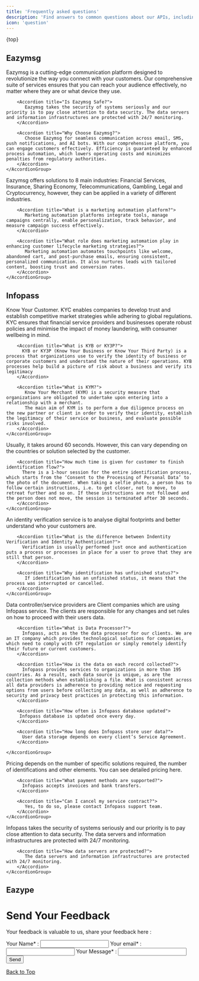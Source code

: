 ```yaml
---
title: 'Frequently asked questions'
description: 'Find answers to common questions about our APIs, including API management, generating API Key, pricing, safety and compliance and using key features.'
icon: 'question'
---
```

{top}

## Eazymsg 

<Tabs>
  <Tab title="General">
    <AccordionGroup>
        <Accordion title="What is Eazymsg?">
           Eazymsg is a cutting-edge communication platform designed to revolutionize the way you connect with your customers. Our comprehensive suite of services ensures that you can reach your audience effectively, no matter where they are or what device they use.
        </Accordion>

        <Accordion title="Is Eazymsg Safe?">
           Eazymsg takes the security of systems seriously and our priority is to pay close attention to data security. The data servers and information infrastructures are protected with 24/7 monitoring.
        </Accordion>

        <Accordion title="Why Choose Eazymsg?">
           Choose Eazymsg for seamless communication across email, SMS, push notifications, and AI bots. With our comprehensive platform, you can engage customers effectively. Efficiency is guaranteed by enhanced process automation, which lowers operating costs and minimizes penalties from regulatory authorities.
        </Accordion>
    </AccordionGroup>
  </Tab>

  <Tab title="Safety And Compliance Strategy">
    <AccordionGroup>
        <Accordion title="What Industries Does Eazymsg Offer Solutions To?">
           Eazymsg offers solutions to 8 main industries: Financial Services, Insurance, Sharing Economy, Telecommunications, Gambling, Legal and Cryptocurrency, however, they can be applied in a variety of different industries.
        </Accordion>

        <Accordion title="What is a marketing automation platform?">
           Marketing automation platforms integrate tools, manage campaigns centrally, enable personalization, track behavior, and measure campaign success effectively.
        </Accordion>

        <Accordion title="What role does marketing automation play in enhancing customer lifecycle marketing strategies?">
           Marketing automation automates touchpoints like welcome, abandoned cart, and post-purchase emails, ensuring consistent, personalized communication. It also nurtures leads with tailored content, boosting trust and conversion rates.
        </Accordion>
    </AccordionGroup>
  </Tab>
</Tabs>

## Infopass

<Tabs>
  <Tab title="General">
    <AccordionGroup>
        <Accordion title="What is KYC?">
           Know Your Customer. KYC enables companies to develop trust and establish competitive market strategies while adhering to global regulations. KYC ensures that financial service providers and businesses operate robust policies and minimise the impact of money laundering, with consumer wellbeing in mind.
        </Accordion>

        <Accordion title="What is KYB or KY3P?">
          KYB or KY3P (Know Your Business or Know Your Third Party) is a process that organizations use to verify the identity of business or corporate customers and understand the nature of their operations. KYB processes help build a picture of risk about a business and verify its legitimacy
        </Accordion>

        <Accordion title="What is KYM?">
           Know Your Merchant (KYM) is a security measure that organizations are obligated to undertake upon entering into a relationship with a merchant.
           The main aim of KYM is to perform a due diligence process on the new partner or client in order to verify their identity, establish the legitimacy of their service or business, and evaluate possible risks involved.
        </Accordion>
    </AccordionGroup>
  </Tab>

  <Tab title="Verification Process">
    <AccordionGroup>
        <Accordion title="How much time does it take to Verify a user?">
           Usually, it takes around 60 seconds. However, this can vary depending on the countries or solution selected by the customer.
        </Accordion>

        <Accordion title="How much time is given for customer to finish identification flow?">
          There is a 1-hour session for the entire identification process, which starts from the ‘Consent to the Processing of Personal Data’ to the photo of the document. When taking a selfie photo, a person has to follow certain instructions, i.e. to get closer, not to move, to retreat further and so on. If these instructions are not followed and the person does not move, the session is terminated after 30 seconds.
        </Accordion>
    </AccordionGroup>
  </Tab>

  <Tab title="Identifications">
    <AccordionGroup>
        <Accordion title="What is Identity Verification?">
           An identity verification service is to analyse digital footprints and better understand who your customers are.
        </Accordion>

        <Accordion title="What is the difference between Indentity Verification and Identity Authentication?">
          Verification is usually performed just once and authentication puts a process or processes in place for a user to prove that they are still that person.
        </Accordion>

        <Accordion title="Why identification has unfinished status?">
           If identification has an unfinished status, it means that the process was interrupted or cancelled.
        </Accordion>
    </AccordionGroup>
  </Tab>

  <Tab title="Data">
    <AccordionGroup>
        <Accordion title="What is Data Conntroller/Service Provider?">
           Data controller/service providers are Client companies which are using Infopass service. The clients are responsible for any changes and set rules on how to proceed with their users data.
        </Accordion>

        <Accordion title="What is Data Processor?">
          Infopass, acts as the the data processor for our clients. We are an IT company which provides technological solutions for companies, which need to comply with CFT regulation or simply remotely identify their future or current customers.
        </Accordion>

        <Accordion title="How is the data on each record collected?">
          Infopass provides services to organizations in more than 195 countries. As a result, each data source is unique, as are the collection methods when establishing a file. What is consistent across all data providers is adherence to providing notice and requesting options from users before collecting any data, as well as adherence to security and privacy best practices in protecting this information.
        </Accordion>

        <Accordion title="How often is Infopass database updated">
         Infopass database is updated once every day.
        </Accordion>

        <Accordion title="How long does Infopass store user data?">
          User data storage depends on every client’s Service Agreement.
        </Accordion>

    </AccordionGroup>
  </Tab>

  <Tab title="Pricing">
    <AccordionGroup>
        <Accordion title="What is the Pricing range?">
          Pricing depends on the number of specific solutions required, the number of identifications and other elements. You can see detailed pricing here.
        </Accordion>

        <Accordion title="What payment methods are supported?">
          Infopass accepts invoices and bank transfers.
        </Accordion>

        <Accordion title="Can I cancel my service contract?">
           Yes, to do so, please contact Infopass support team.
        </Accordion>
    </AccordionGroup>
  </Tab>

  <Tab title="Safety and Compliance">
    <AccordionGroup>
        <Accordion title="Is Infopass safe?">
           Infopass takes the security of systems seriously and our priority is to pay close attention to data security. The data servers and information infrastructures are protected with 24/7 monitoring.
        </Accordion>

        <Accordion title="How data servers are protected?">
           The data servers and information infrastructures are protected with 24/7 monitoring.
        </Accordion>
    </AccordionGroup>
  </Tab>
</Tabs>

## Eazype

<Tabs>
   <Tab title="Tab 1">
      <AccordionGroup>
         <Accordion>
         </Accordion>
      </AccordionGroup>
   </Tab>
   <Tab title="Tab 2">
      <AccordionGroup>
         <Accordion>
         </Accordion>
      </AccordionGroup>
   </Tab>
</Tabs>

 
# Send Your Feedback

Your feedback is valuable to us, share your feedback here :

<form action="https://formsubmit.co/anveshikashukla6@gmail.com" method="POST">
  <label>
    Your Name* :
    <input type="text" name="name"
    style={{
      width: '100%',
      height: '50px',
      padding:'10px',
      borderRadius: '7px',
      border: '1px solid #9935e8',
      background: 'transparent'
    }}/>
  </label>

  <label>
    Your email* :
    <input type="email" name="email"
    style={{
      width: '100%',
      height: '50px',
      padding:'10px',
      borderRadius: '7px',
      border: '1px solid #9935e8',
      background: 'transparent'
    }}/>
  </label>

   <label>
    Your Message* :
    <input type="text" name="text" style={{
      height: '100px',
      width: '100%',
      borderRadius: '7px',
      padding: '10px',
      border: '1px solid #9935e8',
      background: 'transparent'
    }}/>
  </label>
<br/>
  <button
      style={{
        background: 'linear-gradient(to right,#9935e8,#e85535)',
        color: 'white',
        border: 'none',
        borderRadius: '4px',
        fontSize: '16px',
        cursor: 'pointer',
        marginTop: '20px',
        height: '40px',
        width:'100px'
      }}
    >Send</button>
</form>



<div style={{
  display: 'flex',
  justifyContent: 'end',
  alignItems: 'right'
 }}>
   
  <a href="#top"> <Icon icon="circle-arrow-up" size={20}></Icon> Back to Top</a>
</div>